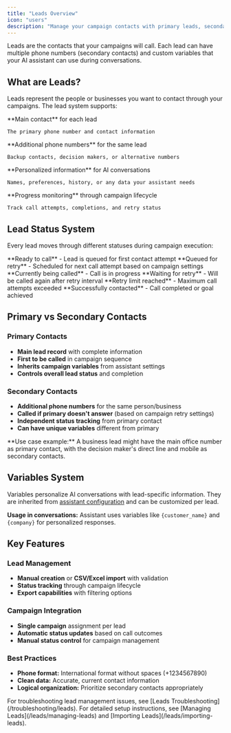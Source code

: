 ```yaml
---
title: "Leads Overview"
icon: "users"
description: "Manage your campaign contacts with primary leads, secondary contacts, and custom variables"
---
```


Leads are the contacts that your campaigns will call. Each lead can have multiple phone numbers (secondary contacts) and custom variables that your AI assistant can use during conversations.

## What are Leads?

Leads represent the people or businesses you want to contact through your campaigns. The lead system supports:

<CardGroup cols={2}>
  <Card title="Primary Contacts" icon="user">
    **Main contact** for each lead
    
    The primary phone number and contact information
  </Card>
  
  <Card title="Secondary Contacts" icon="users">
    **Additional phone numbers** for the same lead
    
    Backup contacts, decision makers, or alternative numbers
  </Card>
  
  <Card title="Custom Variables" icon="code">
    **Personalized information** for AI conversations
    
    Names, preferences, history, or any data your assistant needs
  </Card>
  
  <Card title="Status Tracking" icon="chart-line">
    **Progress monitoring** through campaign lifecycle
    
    Track call attempts, completions, and retry status
  </Card>
</CardGroup>

## Lead Status System

Every lead moves through different statuses during campaign execution:

<AccordionGroup>
  <Accordion title="Created" icon="plus">
    **Ready to call** - Lead is queued for first contact attempt
  </Accordion>
  
  <Accordion title="Scheduled" icon="calendar">
    **Queued for retry** - Scheduled for next call attempt based on campaign settings
  </Accordion>
  
  <Accordion title="Processing" icon="phone">
    **Currently being called** - Call is in progress
  </Accordion>
  
  <Accordion title="Rescheduled" icon="clock">
    **Waiting for retry** - Will be called again after retry interval
  </Accordion>
  
  <Accordion title="Max Retries" icon="ban">
    **Retry limit reached** - Maximum call attempts exceeded
  </Accordion>
  
  <Accordion title="Completed" icon="check">
    **Successfully contacted** - Call completed or goal achieved
  </Accordion>
</AccordionGroup>

## Primary vs Secondary Contacts

### Primary Contacts
- **Main lead record** with complete information
- **First to be called** in campaign sequence  
- **Inherits campaign variables** from assistant settings
- **Controls overall lead status** and completion

### Secondary Contacts
- **Additional phone numbers** for the same person/business
- **Called if primary doesn't answer** (based on campaign retry settings)
- **Independent status tracking** from primary contact
- **Can have unique variables** different from primary

<Tip>
**Use case example:** A business lead might have the main office number as primary contact, with the decision maker's direct line and mobile as secondary contacts.
</Tip>

## Variables System

Variables personalize AI conversations with lead-specific information. They are inherited from [assistant configuration](/ai-assistants/settings/prompt-and-tools#call-variables) and can be customized per lead.

**Usage in conversations:** Assistant uses variables like `{customer_name}` and `{company}` for personalized responses.

## Key Features

### Lead Management
- **Manual creation** or **CSV/Excel import** with validation
- **Status tracking** through campaign lifecycle
- **Export capabilities** with filtering options

### Campaign Integration
- **Single campaign** assignment per lead
- **Automatic status updates** based on call outcomes  
- **Manual status control** for campaign management

### Best Practices
- **Phone format:** International format without spaces (+1234567890)
- **Clean data:** Accurate, current contact information
- **Logical organization:** Prioritize secondary contacts appropriately

<Note>
For troubleshooting lead management issues, see [Leads Troubleshooting](/troubleshooting/leads).
</Note>

<Note>
For detailed setup instructions, see [Managing Leads](/leads/managing-leads) and [Importing Leads](/leads/importing-leads).
</Note>